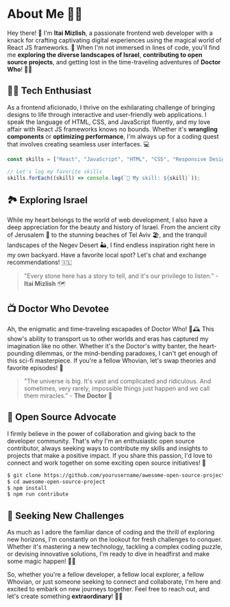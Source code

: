 # About Me 👨‍💻

Hey there! 👋 I'm **Itai Mizlish**, a passionate frontend web developer with a knack for crafting captivating digital experiences using the magical world of React JS frameworks. 🚀 When I'm not immersed in lines of code, you'll find me **exploring the diverse landscapes of Israel**, **contributing to open source projects**, and getting lost in the time-traveling adventures of **Doctor Who**! 🌌🌟

## 👨‍💻 Tech Enthusiast

As a frontend aficionado, I thrive on the exhilarating challenge of bringing designs to life through interactive and user-friendly web applications. I speak the language of HTML, CSS, and JavaScript fluently, and my love affair with React JS frameworks knows no bounds. Whether it's **wrangling components** or **optimizing performance**, I'm always up for a coding quest that involves creating seamless user interfaces. 💻

```jsx code live
const skills = ["React", "JavaScript", "HTML", "CSS", "Responsive Design"];

// Let's log my favorite skills
skills.forEach((skill) => console.log(`🚀 My skill: ${skill}`));
```

## 🏞️ Exploring Israel

While my heart belongs to the world of web development, I also have a deep appreciation for the beauty and history of Israel. From the ancient city of Jerusalem 🕌 to the stunning beaches of Tel Aviv 🏖️, and the tranquil landscapes of the Negev Desert 🏜️, I find endless inspiration right here in my own backyard. Have a favorite local spot? Let's chat and exchange recommendations! 🇮🇱

> "Every stone here has a story to tell, and it's our privilege to listen." - **Itai Mizlish** 🗺️

## 📺 Doctor Who Devotee

Ah, the enigmatic and time-traveling escapades of Doctor Who! 🚀🕰️ This show's ability to transport us to other worlds and eras has captured my imagination like no other. Whether it's the Doctor's witty banter, the heart-pounding dilemmas, or the mind-bending paradoxes, I can't get enough of this sci-fi masterpiece. If you're a fellow Whovian, let's swap theories and favorite episodes! 🌌

> "The universe is big. It's vast and complicated and ridiculous. And sometimes, very rarely, impossible things just happen and we call them miracles." - **The Doctor** 🌌

## 🌱 Open Source Advocate

I firmly believe in the power of collaboration and giving back to the developer community. That's why I'm an enthusiastic open source contributor, always seeking ways to contribute my skills and insights to projects that make a positive impact. If you share this passion, I'd love to connect and work together on some exciting open source initiatives! 🤝

```bash code copy
$ git clone https://github.com/yourusername/awesome-open-source-project.git
$ cd awesome-open-source-project
$ npm install
$ npm run contribute
```

## 🚀 Seeking New Challenges

As much as I adore the familiar dance of coding and the thrill of exploring new horizons, I'm constantly on the lookout for fresh challenges to conquer. Whether it's mastering a new technology, tackling a complex coding puzzle, or devising innovative solutions, I'm ready to dive in headfirst and make some magic happen! 🎩✨

So, whether you're a fellow developer, a fellow local explorer, a fellow Whovian, or just someone seeking to connect and collaborate, I'm here and excited to embark on new journeys together. Feel free to reach out, and let's create something **extraordinary**! 🌟🤗
